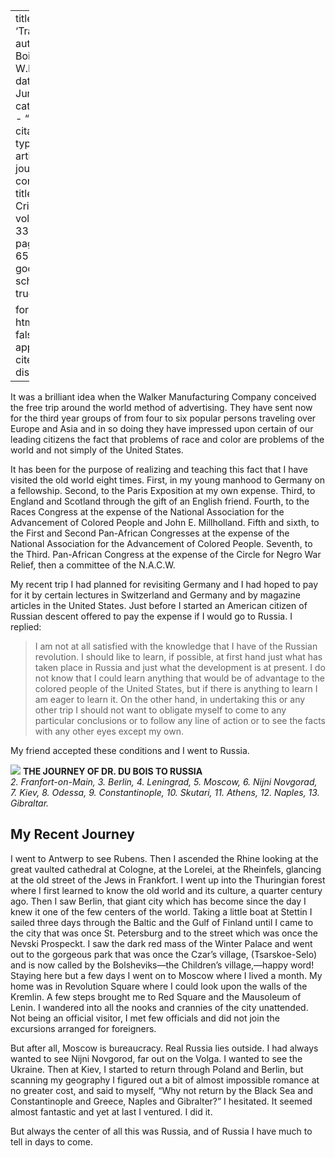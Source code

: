 
---
title: 'Travel'
author: Du Bois, W.E.B.
date: Jun. 1926
categories: 
  - ""
citation: 
  type: article-journal
  container-title: The Crisis
  volume: 33
  issue: 2
  page: 63-65
google-scholar: true

format:
  html:
    toc: false
    appendix-cite-as: display
---



It was a brilliant idea when the Walker Manufacturing Company conceived the free trip around the world method of advertising. They have sent now for the third year groups of from four to six popular persons traveling over Europe and Asia and in so doing they have impressed upon certain of our leading citizens the fact that problems of race and color are problems of the world and not simply of the United States.

It has been for the purpose of realizing and teaching this fact that I have visited the old world eight times. First, in my young manhood to Germany on a fellowship. Second, to the Paris Exposition at my own expense. Third, to England and Scotland through the gift of an English friend. Fourth, to the Races Congress at the expense of the National Association for the Advancement of Colored People and John E. Millholland. Fifth and sixth, to the First and Second Pan-African Congresses at the expense of the National Association for the Advancement of Colored People. Seventh, to the Third. Pan-African Congress at the expense of the Circle for Negro War Relief, then a committee of the N.A.C.W. 

My recent trip I had planned for revisiting Germany and I had hoped to pay for it by certain lectures in Switzerland and Germany and by magazine articles in the United States. Just before I started an American citizen of Russian descent offered to pay the expense if I would go to Russia. I replied: 

 > I am not at all satisfied with the knowledge that I have of the Russian revolution. I should like to learn, if possible, at first hand just what has taken place in Russia and just what the development is at present. I do not know that I could learn anything that would be of advantage to the colored people of the United States, but if there is anything to learn I am eager to learn it. On the other hand, in undertaking this or any other trip I should not want to obligate myself to come to any particular conclusions or to follow any line of action or to see the facts with any other eyes except my own.

My friend accepted these conditions and I went to Russia. 

![](../../../Images/russia_travel.jpg)
**THE JOURNEY OF DR. DU BOIS TO RUSSIA**<br>*2. Franfort-on-Main, 3. Berlin, 4. Leningrad, 5. Moscow, 6. Nijni Novgorad, 7. Kiev, 8. Odessa, 9. Constantinople, 10. Skutari, 11. Athens, 12. Naples, 13. Gibraltar.*

 <h2>My Recent Journey</h2> 

I went to Antwerp to see Rubens. Then I ascended the Rhine looking at the great vaulted cathedral at Cologne, at the Lorelei, at the Rheinfels, glancing at the old street of the Jews in Frankfort. I went up into the Thuringian forest where I first learned to know the old world and its culture, a quarter century ago. Then I saw Berlin, that giant city which has become since the day I knew it one of the few centers of the world. Taking a little boat at Stettin I sailed three days through the Baltic and the Gulf of Finland until I came to the city that was once St. Petersburg and to the street which was once the Nevski Prospeckt. I saw the dark red mass of the Winter Palace and went out to the gorgeous park that was once the Czar's village, (Tsarskoe-Selo) and is now called by the Bolsheviks---the Children's village,---happy word! Staying here but a few days I went on to Moscow where I lived a month. My home was in Revolution Square where I could look upon the walls of the Kremlin. A few steps brought me to Red Square and the Mausoleum of Lenin. I wandered into all the nooks and crannies of the city unattended. Not being an official visitor, I met few officials and did not join the excursions arranged for foreigners. 

But after all, Moscow is bureaucracy. Real Russia lies outside. I had always wanted to see Nijni Novgorod, far out on the Volga. I wanted to see the Ukraine. Then at Kiev, I started to return through Poland and Berlin, but scanning my geography I figured out a bit of almost impossible romance at no greater cost, and said to myself, "Why not return by the Black Sea and Constantinople and Greece, Naples and Gibralter?" I hesitated. It seemed almost fantastic and yet at last I ventured. I did it. 

But always the center of all this was Russia, and of Russia I have much to tell in days to come. 

